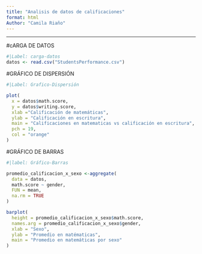 ---
title: "Analisis de datos de calificaciones"
format: html
Author: "Camila Riaño"
---
-----------------------------

#cARGA DE DATOS

```{r}
#|Label: carga-datos
datos <- read.csv("StudentsPerformance.csv")
```

#GRÁFICO DE DISPERSIÓN

```{r}
#|Label: Grafico-Dispersión

plot(
  x = datos$math.score,
  y = datos$writing.score,
  xlab ="Calificación de matemáticas",
  ylab = "Calificación en escritura",
  main = "Calificaciones en matematicas vs calificación en escritura",
  pch = 19,
  col = "orange"
)
```

#GRÁFICO DE BARRAS

```{r}
#|label: Gráfico-Barras

promedio_calificacion_x_sexo <-aggregate(
  data = datos,
  math.score ~ gender,
  FUN = mean,
  na.rm = TRUE
)

barplot(
  height = promedio_calificacion_x_sexo$math.score,
  names.arg = promedio_calificacion_x_sexo$gender,
  xlab = "Sexo",
  ylab = "Promedio en matématicas",
  main = "Promedio en matemáticas por sexo"
)
```


